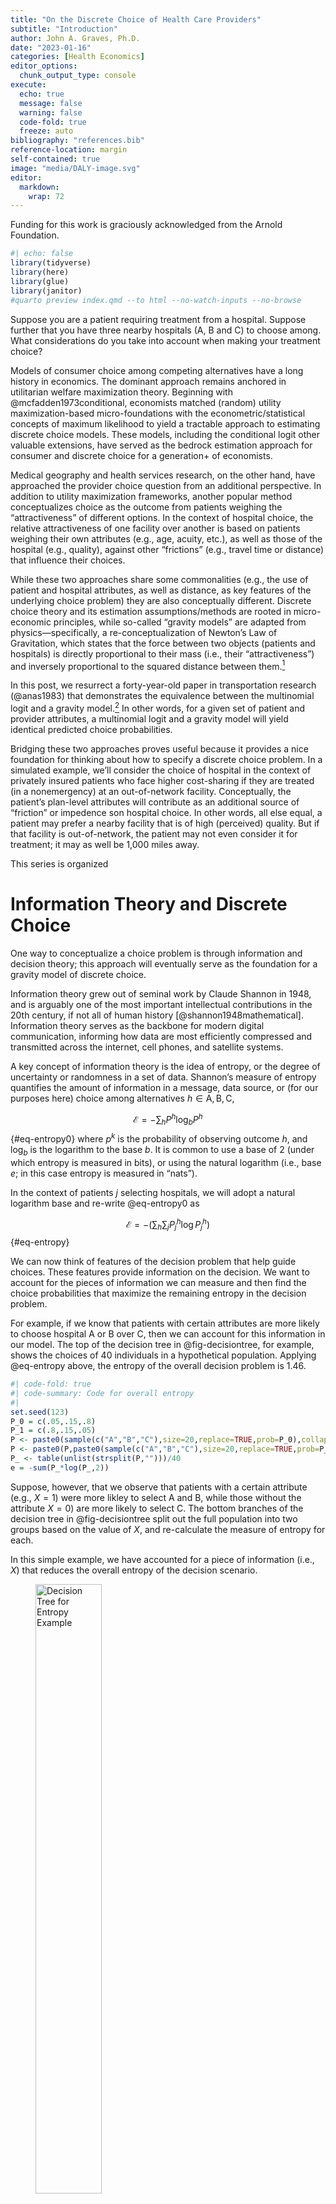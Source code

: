 ```yaml
---
title: "On the Discrete Choice of Health Care Providers"
subtitle: "Introduction"
author: John A. Graves, Ph.D.
date: "2023-01-16"
categories: [Health Economics]
editor_options: 
  chunk_output_type: console
execute:
  echo: true
  message: false
  warning: false  
  code-fold: true
  freeze: auto 
bibliography: "references.bib"
reference-location: margin
self-contained: true
image: "media/DALY-image.svg"
editor: 
  markdown: 
    wrap: 72
---
```


::: {.callout-tip appearance="minimal"}
Funding for this work is graciously acknowledged from the Arnold
Foundation.
:::

```r
#| echo: false
library(tidyverse)
library(here)
library(glue)
library(janitor)
#quarto preview index.qmd --to html --no-watch-inputs --no-browse
```

Suppose you are a patient requiring treatment from a hospital. Suppose
further that you have three nearby hospitals (A, B and C) to choose
among. What considerations do you take into account when making your
treatment choice?

Models of consumer choice among competing alternatives have a long history
in economics. The dominant approach remains anchored in utilitarian
welfare maximization theory. Beginning with @mcfadden1973conditional,
economists matched (random) utility maximization-based micro-foundations with the
econometric/statistical concepts of maximum likelihood to yield a
tractable approach to estimating discrete choice models. These models,
including the conditional logit other valuable extensions, have served
as the bedrock estimation approach for consumer and discrete choice for
a generation+ of economists.

Medical geography and health services research, on the other hand, have
approached the provider choice question from an additional perspective. In addition
to utility maximization frameworks,  another popular method conceptualizes choice as the outcome from patients weighing the "attractiveness" of different options. In the
context of hospital choice, the relative attractiveness of one facility
over another is based on patients weighing their own attributes (e.g.,
age, acuity, etc.), as well as those of the hospital (e.g., quality),
against other "frictions" (e.g., travel time or distance) that 
influence their choices.

While these two approaches share some commonalities (e.g., the use of
patient and hospital attributes, as well as distance, as key features of
the underlying choice problem) they are also conceptually different.
Discrete choice theory and its estimation assumptions/methods are rooted
in micro-economic principles, while so-called “gravity models” are
adapted from physics—specifically, a re-conceptualization of Newton’s
Law of Gravitation, which states that the force between two objects
(patients and hospitals) is directly proportional to their mass (i.e.,
their “attractiveness”) and inversely proportional to the squared distance
between them.[^1]

[^1]: Gravity models do have a noteworthy lineage within economics, as
    well. However, their use has flourished primarily in international
    trade and not in consumer/discrete choice theory.

In this post, we resurrect a forty-year-old paper in transportation
research (@anas1983) that demonstrates the equivalence between the
multinomial logit and a gravity model.[^followon] In other words, for
a given set of patient and provider attributes, a multinomial logit and
a gravity model will yield identical predicted choice probabilities.

[^followon]: The equivalence was also established later in the statistics literature, in @denzau1989bayesian, @soofi1992generalizable and @ggolan1996maximum.  

Bridging these two approaches proves useful because it provides a nice
foundation for thinking about how to specify a discrete choice problem.
In a simulated example, we’ll consider the choice of hospital in the
context of privately insured patients who face higher cost-sharing if
they are treated (in a nonemergency) at an out-of-network facility.
Conceptually, the patient’s plan-level attributes will contribute as an
additional source of “friction” or impedence son hospital choice. In other words, all
else equal, a patient may prefer a nearby facility that is of high
(perceived) quality. But if that facility is out-of-network, the patient
may not even consider it for treatment; it may as well be 1,000 miles
away.

This series is organized 

<!-- https://cran.r-project.org/web/packages/gravity/vignettes/crash-course-on-gravity-models.html -->

<!-- https://www.sciencedirect.com/science/article/abs/pii/B9780444543141000033?via%3Dihub DOUBLE DEMEANING-->

<!-- https://journals.sagepub.com/doi/pdf/10.1177/1536867X1501500210 -->

# Information Theory and Discrete Choice

One way to conceptualize a choice problem is through information and
decision theory; this approach will eventually serve as the foundation
for a gravity model of discrete choice.

Information theory grew out of seminal work by Claude Shannon in 1948,
and is arguably one of the most important intellectual contributions in
the 20th century, if not all of human history
[@shannon1948mathematical]. Information theory serves as the backbone
for modern digital communication, informing how data are most
efficiently compressed and transmitted across the internet, cell phones,
and satellite systems.

A key concept of information theory is the idea of entropy, or the
degree of uncertainty or randomness in a set of data. Shannon’s measure
of entropy quantifies the amount of information in a message, data
source, or (for our purposes here) choice among alternatives
$h \in \text{A},\text{B},\text{C}$,

$$
\mathscr{E} = -\sum_{h} P^h \log_b P^h
$$ {#eq-entropy0} where $p^k$ is the probability of observing outcome
$h$, and $\log_b$ is the logarithm to the base $b$. It is common to use
a base of 2 (under which entropy is measured in bits), or using the
natural logarithm (i.e., base $e$; in this case entropy is measured in
"nats").

In the context of patients $j$ selecting hospitals, we will adopt a
natural logarithm base and re-write @eq-entropy0 as

$$
\mathscr{E} = - \bigg ( \sum_h \sum_{j} P_j^h \log P_j^h \bigg )
$$ {#eq-entropy}

We can now think of features of the decision problem that help guide
choices. These features provide information on the decision. We want to
account for the pieces of information we can measure and then find the
choice probabilities that maximize the remaining entropy in the decision
problem.

For example, if we know that patients with certain attributes are more
likely to choose hospital A or B over C, then we can account for this
information in our model. The top of the decision tree in
@fig-decisiontree, for example, shows the choices of 40 individuals in a
hypothetical population. Applying @eq-entropy above, the entropy of the
overall decision problem is 1.46.

```r
#| code-fold: true
#| code-summary: Code for overall entropy
#| 
set.seed(123)
P_0 = c(.05,.15,.8)
P_1 = c(.8,.15,.05)
P <- paste0(sample(c("A","B","C"),size=20,replace=TRUE,prob=P_0),collapse="")
P <- paste0(P,paste0(sample(c("A","B","C"),size=20,replace=TRUE,prob=P_1),collapse=""),collapse="")
P_ <- table(unlist(strsplit(P,"")))/40
e = -sum(P_*log(P_,2))
```

Suppose, however, that we observe that patients with a certain attribute
(e.g., $X=1$) were more likley to select A and B, while those without
the attribute $X=0$) are more likely to select C. The bottom branches of
the decision tree in @fig-decisiontree split out the full population
into two groups based on the value of $X$, and re-calculate the measure
of entropy for each.

In this simple example, we have accounted for a piece of information
(i.e., $X$) that reduces the overall entropy of the decision scenario.

![Decision Tree for Entropy
Example](media/decision-tree.png){#fig-decisiontree fig-align="center"
width="50%"}

```r
#| code-fold: true
#| code-summary: Code for lower branches of decision tree
#| 
p0 <- substr(P,1,20)
p0_ <- table(unlist(strsplit(p0,"")))/20
e0 = -sum(p0_*log(p0_,2))

p1 <- substr(P,21,40)
p1_ <- table(unlist(strsplit(p1,"")))/20
e1 = -sum(p1_*log(p1_,2))
```

Building on this example, our modeling objective is to minimize the
amount of information in the decision problem by accounting for
observable features or attributes that help explain patient choices. We
aim to do so subject to several constraints:

1.  The sum of patient choice probabilities ($P_j^h$) must equal one
    (i.e., each patient must choose one hospital).
2.  The sum of patient choice probabilities for each hospital must equal
    the total number of patients observed as treated there.
3.  The expectation of the aggregate value of each attribute $k$ (i.e.,
    $X_{jk}^h$) must equal the observed aggregate value. In
    @fig-decisiontree, for example, we observe 20 individuals with
    attribute $X=0$ and 20 with $X=1$.

```r
x <- c(rep(0, 20), rep(1, 20))
c("A", "B", "C") %>% map( ~ ({
    as.numeric(strsplit(P, "")[[1]] == .x) * x
})) %>%
    map_dbl( ~ sum(.x)) %>% 
    set_names(c("A","B","C"))

P_j = 
    map2(P_0,P_1,~({
    (x==0)*.x + (x==1)*.y
    }))

P_j %>% map(~({
    .x * x
})) %>% 
    map(~(sum(.x)))
```

# Gravity Model

$$
\underset{\left[P_j^h\right]}{\operatorname{Minimize}}-\mathscr{E}=\sum_h \sum_j P_j^h \log P_j^h
$$ subject to: 

$$
\begin{gathered}
\sum_j P_j^h=1 ; \quad h=1 \ldots H \\
\sum_h P_j^h=\sum_h \delta_j^h ; \quad j=1 \ldots J \\
\sum_h \sum_j P_j^h X_{j k}^h=\sum_h \sum_j \delta_j^h X_{j k}^h ; \quad k=1 \ldots K .
\end{gathered}
$$

```r
needed_packages <- c("tidyverse","glue","progress","here","evd","geosphere","mlogit","dfidx","janitor",
                     "Formula","hrbrthemes","survival","furrr","progressr","tictoc","mcreplicate","haven",
                     "fastDummies")

have <- rownames(installed.packages())
needed <- setdiff(needed_packages, have)

please_install <- function(pkgs, install_fun = install.packages) {

    if (length(pkgs) == 0) {
        return(invisible())
    }
    if (!interactive()) {
        stop("Please run in interactive session", call. = FALSE)
    }

    title <- paste0(
        "Ok to install these packges?\n",
        paste("* ", pkgs, collapse = "\n")
    )
    ok <- menu(c("Yes", "No"), title = title) == 1

    if (!ok) {
        return(invisible())
    }

    install_fun(pkgs,dependencies=TRUE)
}
please_install(needed)
lapply(needed_packages, require, character.only = TRUE)

options("scipen" = 100, "digits" = 5)
select <- dplyr::select

map_progress <- function(.x, .f, ..., .id = NULL) {
    # Source: https://www.jamesatkins.net/post/2020/progress-bar-in-purrrmap_df/
    .f <- purrr::as_mapper(.f, ...)
    pb <- progress::progress_bar$new(total = length(.x), force = TRUE)
    
    f <- function(...) {
        pb$tick()
        .f(...)
    }
    purrr::map(.x, f, ..., .id = .id)
}


map_multicore <- function(.x, .f, ..., .id = NULL) {
    .f <- purrr::as_mapper(.f, ...)
    p <- progressor(steps = length(.x))
    f <- function(...) {
        p()
        .f(...)
    }
    furrr::future_map(.x, f, ..., .id = .id)
}
```

# Data and Parameters

## HCUP Data

```r
# df <-
#     list.files("/Volumes/HPD/HCUP/Graves/sas_data_aha_linked/SID/") %>%
#     grep("^az_",.,value=TRUE) %>%
#     grep("core",.,value=TRUE) %>%
#     map(~(haven::read_sas(glue("/Volumes/HPD/HCUP/Graves/sas_data_aha_linked/SID/{.}"))))

# vars_to_include_ <- c("AHAID","ZIP","AGE","FEMALE","HCUP_ED","HCUP_OS","HISPANIC","KEY","PAY1","RACE")
# # vars_to_include <- vars_to_include_ %>% map_dbl(~(grep(glue("^{.x}$"),names(df[[1]]))))
# 
# df_sid <- 
#     list.files("/Volumes/HPD/HCUP/Graves/sas_data_aha_linked/SID/") %>% 
#     grep("^az_",.,value=TRUE) %>% 
#     grep("core",.,value=TRUE) %>% 
#     map(~(haven::read_sas(glue("/Volumes/HPD/HCUP/Graves/sas_data_aha_linked/SID/{.}"),col_select = vars_to_include_))) %>% 
#     pluck(1) %>% 
#     filter(!is.na(AHAID) & AHAID!="")
# 
# df_sid %>% write_rds("~/onedrive/Research-Arnold_Networks/data/hcup/blog-post/az-hcup.rds")

df_sid <- read_rds("~/onedrive/Research-Arnold_Networks/data/hcup/blog-post/az-hcup.rds")

hospital_ids <- 
    unique(df_sid$AHAID)

df_zip <- 
    read.csv(here("blog/posts/gravity/_data/ZIP-centroids_geocorr2018_2401102179.csv"),skip=1) %>% 
    as_tibble() %>% clean_names() %>% 
    rename(zip_x = wtd_centroid_w_longitude_degrees,
           zip_y = wtd_centroid_latitude_degrees) %>% 
    mutate(zip = str_pad(zip_census_tabulation_area,width=5,pad="0",side="left")) %>% 
    select(zip,zip_x,zip_y) %>% 
    filter(zip %in% unique(df_sid$ZIP))
```

## AHA Data

```r
# Load hospital location data.
aha_files <- c(
    "2019" = "/Users/johngraves/Library/CloudStorage/OneDrive-VUMC/Research-AHA_Data/data/aha/annual/raw/2019/2019_ASDB/COMMA/ASPUB19.CSV"
)

df_aha <-
    aha_files %>%
    map(~(
        data.table::fread(.x) %>%
            janitor::clean_names() %>%
            mutate(system_id = ifelse(!is.na(sysid),paste0("SYS_",sysid),id)) %>%
            dplyr::filter(serv==10))) %>%
    bind_rows() %>%
    as_tibble() %>%
    filter(id %in% hospital_ids) %>% 
    mutate(hosp_y = as.numeric(paste0(lat))) %>%
    mutate(hosp_x = as.numeric(paste0(long))) %>%
    select(id, hosp_x, hosp_y,mapp3,mapp8) %>%
    unique() %>%
    rename(hosp_id = id) %>% 
    mutate(teaching = case_when(mapp8==1 ~ 1,
                                mapp3==1 ~ 2,
                                .default=3)) %>% 
    mutate(teaching = factor(teaching,levels = 1:3, labels = c("major","minor","nonteaching"))) %>% 
    
    select(hosp_id,hosp_x,hosp_y,teaching) 
```

## Choice Sets

```r
dist_ <-
        crossing(zip = df_zip$zip ,hosp_id = df_aha$hosp_id) %>%
        as_tibble() %>%
        left_join(df_zip,"zip") %>%
        left_join(df_aha,"hosp_id") %>%
        rowwise() %>%
        mutate(dist = as.vector(distm(c(zip_x,zip_y),c(hosp_x,hosp_y), fun = distHaversine)*0.000621371)) %>%
        select(zip,hosp_id,dist) %>%
        set_names(c("zip","hosp_id","d_gh")) %>%
        data.frame() %>%
        dplyr::filter(d_gh < 200) %>%
        as_tibble()
```

```r
hosp_ <- 
    df_aha %>% 
    select(hosp_id, teaching)

df_choice <- 
    df_sid %>% 
    janitor::clean_names() %>% 
    mutate(key = paste0(key)) %>% 
    left_join(dist_,"zip",relationship = "many-to-many") %>% 
    left_join(hosp_, "hosp_id") %>% 
    mutate(choice = as.integer(ahaid==hosp_id)) %>% 
    group_by(key) %>% 
    filter(max(choice)==1) %>% 
    mutate(closest = as.integer(d_gh == min(d_gh))) %>% 
    ungroup()
```

```r
samp <- sample(df_choice$key,20000)
df_ <- df_choice %>% filter(key %in% samp) %>% 
    dummy_cols("teaching") %>% 
    select(choice,d_gh,teaching_nonteaching,teaching_major,zip,key,hosp_id,age,race,pay1, closest) %>% 
    na.omit()

fit <- clogit(choice ~  log(d_gh^2)  + age + factor(race) + factor(pay1) + closest + teaching_nonteaching + teaching_major + strata(zip) , data = df_, method=c("efron"), robust = TRUE)
df_$pr_select <- predict(fit,type = "expected")

df_ %>% 
    group_by(zip,hosp_id) %>% 
    summarise(n = sum(choice), p_n = sum(pr_select)) %>% 
    group_by(zip) %>% 
    mutate(N = sum(n), p_N = sum(p_n)) %>% 
    mutate(market_share = n/N) %>% 
    mutate(p_market_share = p_n / p_N) %>% 
    filter(market_share>0.01)

names(coef(fit))[-1] %>% map(~({
    c(coef(fit)[.x]/coef(fit)["log(d_gh^2)"],exp(coef(fit)[.x]))
}))

```

<!-- # Introduction -->

<!-- We begin by specifying a discrete choice model for patient i selecting -->

<!-- hospital h, though h can also represent the choice of a physician. To -->

<!-- ease expositional burden, we suppress indexing by time and disease -->

<!-- category, though in practice we will fit separate choice models for each -->

<!-- combination of Medicare population (TM, MA) and year. Using a standard -->

<!-- discrete choice framework, we specify the patient’s utility as -->

<!-- $$ -->

<!-- u_{i h}=\alpha_0+\alpha_1 X_i+\alpha_2 Q_h+\alpha_3 \log \left(t_{i h}\right)+v_{i h} -->

<!-- $$ {#eq-utility} -->

<!-- where $X_i$ capture patient-level attributes (e.g., demographics, -->

<!-- comorbidities, etc.), $Q_h$ capture hospital-level attributes (e.g., -->

<!-- measures of clinical quality), $t_{ih}=D_{ih}^2$, the squared -->

<!-- distance/travel time (D_ih) between i and h, and $v_{ih}$ is an -->

<!-- idiosyncratic error term. -->

<!-- It can be shown (and we have verified in preliminary analyses) that Eq. -->

<!-- 2 is equivalent to a gravity model in which the “forces” governing -->

<!-- patients’ selection of providers are informed by individual and facility -->

<!-- characteristics and the gravitational “pull” of geographically proximate -->

<!-- facilities.[@anas1983] -->

<!-- $$ -->

<!-- F_{i h}=G \frac{\widetilde{X_i}^{\alpha_1} \widetilde{Q_h}^{\alpha_2}}{t_{i h}^{-\alpha_3}} -->

<!-- $$ #{eq-gravity} where $\widetilde{X_i}=exp(X_i)$, $\widetilde{Q_i}=exp(Q_i)$ and $G$ is a constant.  -->

<!-- Under the information-maximizing approach, we want to define a model tha thas the most random predictions of indiviudal choices that are consistent with observeations in teh real world. So if 75% of patients are observed to go to A, the information-minimizing (entropy maximizing) choice probabilities shoudl be 0.75 [A] and 0.25 [B].  -->
